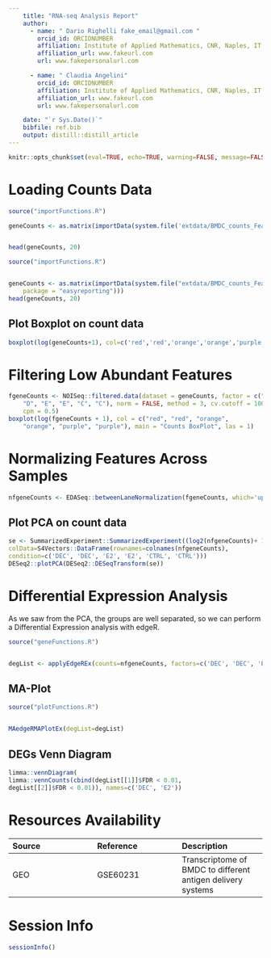 ```yaml
---
    title: "RNA-seq Analysis Report"
    author: 
      - name: " Dario Righelli fake_email@gmail.com "
        orcid_id: ORCIDNUMBER
        affiliation: Institute of Applied Mathematics, CNR, Naples, IT
        affiliation_url: www.fakeurl.com
        url: www.fakepersonalurl.com

      - name: " Claudia Angelini"
        orcid_id: ORCIDNUMBER
        affiliation: Institute of Applied Mathematics, CNR, Naples, IT
        affiliation_url: www.fakeurl.com
        url: www.fakepersonalurl.com

    date: "`r Sys.Date()`"
    bibfile: ref.bib
    output: distill::distill_article
---
```


```r
knitr::opts_chunk$set(eval=TRUE, echo=TRUE, warning=FALSE, message=FALSE, include=TRUE, cache=TRUE, collapse=FALSE, purl=TRUE, error=TRUE, message=TRUE, highlight=TRUE, prompt=FALSE, strip.white=TRUE, tidy=FALSE)
```

# Loading Counts Data

```r

source("importFunctions.R")

geneCounts <- as.matrix(importData(system.file('extdata/BMDC_counts_FeatureCounts.xlsx', package='easyreporting')))


head(geneCounts, 20)

```

```r

source("importFunctions.R")


geneCounts <- as.matrix(importData(system.file("extdata/BMDC_counts_FeatureCounts.xlsx", 
    package = "easyreporting")))
head(geneCounts, 20)

```

## Plot Boxplot on count data

```r


boxplot(log(geneCounts+1), col=c('red','red','orange','orange','purple','purple'), main='Counts BoxPlot',las=1)

```

# Filtering Low Abundant Features

```r


fgeneCounts <- NOISeq::filtered.data(dataset = geneCounts, factor = c("D", 
    "D", "E", "E", "C", "C"), norm = FALSE, method = 3, cv.cutoff = 100, 
    cpm = 0.5)
boxplot(log(fgeneCounts + 1), col = c("red", "red", "orange", 
    "orange", "purple", "purple"), main = "Counts BoxPlot", las = 1)

```

# Normalizing Features Across Samples

```r


nfgeneCounts <- EDASeq::betweenLaneNormalization(fgeneCounts, which='upper')

```

## Plot PCA on count data

```r


se <- SummarizedExperiment::SummarizedExperiment((log2(nfgeneCounts)+ 1), 
colData=S4Vectors::DataFrame(rownames=colnames(nfgeneCounts), 
condition=c('DEC', 'DEC', 'E2', 'E2', 'CTRL', 'CTRL')))
DESeq2::plotPCA(DESeq2::DESeqTransform(se))

```

# Differential Expression Analysis


As we saw from the PCA, the groups are well separated, so we can perform a Differential Expression analysis with edgeR.

```r

source("geneFunctions.R")


degList <- applyEdgeREx(counts=nfgeneCounts, factors=c('DEC', 'DEC', 'E2', 'E2', 'UNTR', 'UNTR'), contrasts=c('DEC - UNTR', 'E2 - UNTR'),p.threshold=1)

```

## MA-Plot

```r

source("plotFunctions.R")


MAedgeRMAPlotEx(degList=degList)

```

## DEGs Venn Diagram

```r


limma::vennDiagram(
limma::vennCounts(cbind(degList[[1]]$FDR < 0.01, 
degList[[2]]$FDR < 0.01)), names=c('DEC', 'E2'))

```

# Resources Availability


|Source|Reference|Description|
|:--|:--|:--|
| GEO|GSE60231|Transcriptome of BMDC to different antigen delivery systems|


# Session Info

```r


sessionInfo()

```


